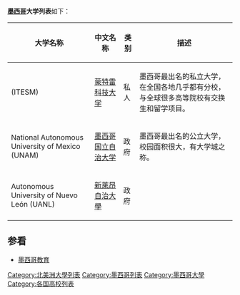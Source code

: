 '''[[墨西哥|墨西哥]]大学列表'''如下：

{| border="0" cellpadding="3px" style="border: 1px solid #999; background-color:#ffffff;"
|-align="center" style="background-color: #cccccc;"
! 大学名称
! 中文名称
! 类别
! 描述
|-----
| {{lang|es|The Monterrey Institute of Technology and Higher Education}} (ITESM)
| [[蒙特雷科技大学|蒙特雷科技大学]]
| 私人
| 墨西哥最出名的私立大学，在全国各地几乎都有分校，与全球很多高等院校有交换生和留学项目。
|-bgcolor="#EFEFEF"
| National Autonomous University of Mexico (UNAM)
| [[墨西哥国立自治大学|墨西哥国立自治大学]]
| 政府
| 墨西哥最出名的公立大学，校园面积很大，有大学城之称。
|-bgcolor="#EFEFEF"
| Autonomous University of Nuevo León (UANL)
| [[新萊昂自治大學|新萊昂自治大學]]
| 政府
|}

==参看==
*[[墨西哥教育|墨西哥教育]]

{{美洲题目|大学列表}}

[[Category:北美洲大學列表|Category:北美洲大學列表]]
[[Category:墨西哥列表|Category:墨西哥列表]]
[[Category:墨西哥大學|Category:墨西哥大學]]
[[Category:各国高校列表|Category:各国高校列表]]